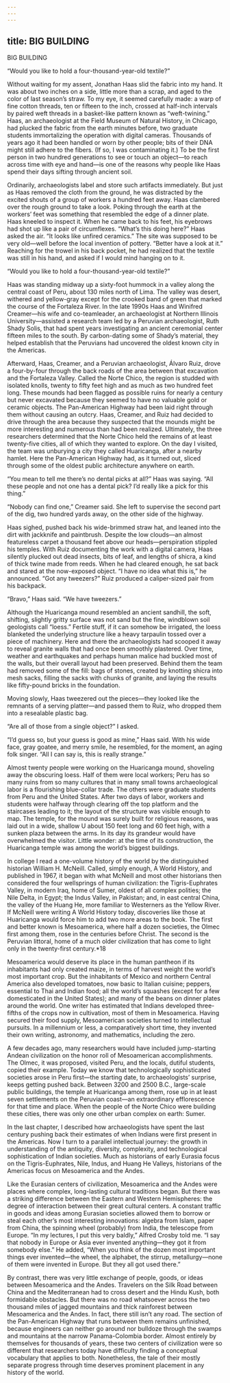 ```yaml
---
---
---
```

title: BIG BUILDING
---

BIG BUILDING

“Would you like to hold a four-thousand-year-old textile?”

Without waiting for my assent, Jonathan Haas slid the fabric into my hand. It was about two inches on a side, little more than a scrap, and aged to the color of last season’s straw. To my eye, it seemed carefully made: a warp of fine cotton threads, ten or fifteen to the inch, crossed at half-inch intervals by paired weft threads in a basket-like pattern known as “weft-twining.” Haas, an archaeologist at the Field Museum of Natural History, in Chicago, had plucked the fabric from the earth minutes before, two graduate students immortalizing the operation with digital cameras. Thousands of years ago it had been handled or worn by other people; bits of their DNA might still adhere to the fibers. (If so, I was contaminating it.) To be the first person in two hundred generations to see or touch an object—to reach across time with eye and hand—is one of the reasons why people like Haas spend their days sifting through ancient soil.

Ordinarily, archaeologists label and store such artifacts immediately. But just as Haas removed the cloth from the ground, he was distracted by the excited shouts of a group of workers a hundred feet away. Haas clambered over the rough ground to take a look. Poking through the earth at the workers’ feet was something that resembled the edge of a dinner plate. Haas kneeled to inspect it. When he came back to his feet, his eyebrows had shot up like a pair of circumflexes. “What’s this doing here?” Haas asked the air. “It looks like unfired ceramics.” The site was supposed to be very old—well before the local invention of pottery. “Better have a look at it.” Reaching for the trowel in his back pocket, he had realized that the textile was still in his hand, and asked if I would mind hanging on to it.

“Would you like to hold a four-thousand-year-old textile?”

Haas was standing midway up a sixty-foot hummock in a valley along the central coast of Peru, about 130 miles north of Lima. The valley was desert, withered and yellow-gray except for the crooked band of green that marked the course of the Fortaleza River. In the late 1990s Haas and Winifred Creamer—his wife and co-teamleader, an archaeologist at Northern Illinois University—assisted a research team led by a Peruvian archaeologist, Ruth Shady Solis, that had spent years investigating an ancient ceremonial center fifteen miles to the south. By carbon-dating some of Shady’s material, they helped establish that the Peruvians had uncovered the oldest known city in the Americas.

Afterward, Haas, Creamer, and a Peruvian archaeologist, Álvaro Ruiz, drove a four-by-four through the back roads of the area between that excavation and the Fortaleza Valley. Called the Norte Chico, the region is studded with isolated knolls, twenty to fifty feet high and as much as two hundred feet long. These mounds had been flagged as possible ruins for nearly a century but never excavated because they seemed to have no valuable gold or ceramic objects. The Pan-American Highway had been laid right through them without causing an outcry. Haas, Creamer, and Ruiz had decided to drive through the area because they suspected that the mounds might be more interesting and numerous than had been realized. Ultimately, the three researchers determined that the Norte Chico held the remains of at least twenty-five cities, all of which they wanted to explore. On the day I visited, the team was unburying a city they called Huaricanga, after a nearby hamlet. Here the Pan-American Highway had, as it turned out, sliced through some of the oldest public architecture anywhere on earth.

“You mean to tell me there’s no dental picks at all?” Haas was saying. “All these people and not one has a dental pick? I’d really like a pick for this thing.”

“Nobody can find one,” Creamer said. She left to supervise the second part of the dig, two hundred yards away, on the other side of the highway.

Haas sighed, pushed back his wide-brimmed straw hat, and leaned into the dirt with jackknife and paintbrush. Despite the low clouds—an almost featureless carpet a thousand feet above our heads—perspiration stippled his temples. With Ruiz documenting the work with a digital camera, Haas silently plucked out dead insects, bits of leaf, and lengths of shicra, a kind of thick twine made from reeds. When he had cleared enough, he sat back and stared at the now-exposed object. “I have no idea what this is,” he announced. “Got any tweezers?” Ruiz produced a caliper-sized pair from his backpack.

“Bravo,” Haas said. “We have tweezers.”

Although the Huaricanga mound resembled an ancient sandhill, the soft, shifting, slightly gritty surface was not sand but the fine, windblown soil geologists call “loess.” Fertile stuff, if it can somehow be irrigated, the loess blanketed the underlying structure like a heavy tarpaulin tossed over a piece of machinery. Here and there the archaeologists had scooped it away to reveal granite walls that had once been smoothly plastered. Over time, weather and earthquakes and perhaps human malice had buckled most of the walls, but their overall layout had been preserved. Behind them the team had removed some of the fill: bags of stones, created by knotting shicra into mesh sacks, filling the sacks with chunks of granite, and laying the results like fifty-pound bricks in the foundation.

Moving slowly, Haas tweezered out the pieces—they looked like the remnants of a serving platter—and passed them to Ruiz, who dropped them into a resealable plastic bag.

“Are all of those from a single object?” I asked.

“I’d guess so, but your guess is good as mine,” Haas said. With his wide face, gray goatee, and merry smile, he resembled, for the moment, an aging folk singer. “All I can say is, this is really strange.”

Almost twenty people were working on the Huaricanga mound, shoveling away the obscuring loess. Half of them were local workers; Peru has so many ruins from so many cultures that in many small towns archaeological labor is a flourishing blue-collar trade. The others were graduate students from Peru and the United States. After two days of labor, workers and students were halfway through clearing off the top platform and the staircases leading to it; the layout of the structure was visible enough to map. The temple, for the mound was surely built for religious reasons, was laid out in a wide, shallow U about 150 feet long and 60 feet high, with a sunken plaza between the arms. In its day its grandeur would have overwhelmed the visitor. Little wonder: at the time of its construction, the Huaricanga temple was among the world’s biggest buildings.

In college I read a one-volume history of the world by the distinguished historian William H. McNeill. Called, simply enough, A World History, and published in 1967, it began with what McNeill and most other historians then considered the four wellsprings of human civilization: the Tigris-Euphrates Valley, in modern Iraq, home of Sumer, oldest of all complex polities; the Nile Delta, in Egypt; the Indus Valley, in Pakistan; and, in east central China, the valley of the Huang He, more familiar to Westerners as the Yellow River. If McNeill were writing A World History today, discoveries like those at Huaricanga would force him to add two more areas to the book. The first and better known is Mesoamerica, where half a dozen societies, the Olmec first among them, rose in the centuries before Christ. The second is the Peruvian littoral, home of a much older civilization that has come to light only in the twenty-first century.*18

Mesoamerica would deserve its place in the human pantheon if its inhabitants had only created maize, in terms of harvest weight the world’s most important crop. But the inhabitants of Mexico and northern Central America also developed tomatoes, now basic to Italian cuisine; peppers, essential to Thai and Indian food; all the world’s squashes (except for a few domesticated in the United States); and many of the beans on dinner plates around the world. One writer has estimated that Indians developed three-fifths of the crops now in cultivation, most of them in Mesoamerica. Having secured their food supply, Mesoamerican societies turned to intellectual pursuits. In a millennium or less, a comparatively short time, they invented their own writing, astronomy, and mathematics, including the zero.

A few decades ago, many researchers would have included jump-starting Andean civilization on the honor roll of Mesoamerican accomplishments. The Olmec, it was proposed, visited Peru, and the locals, dutiful students, copied their example. Today we know that technologically sophisticated societies arose in Peru first—the starting date, to archaeologists’ surprise, keeps getting pushed back. Between 3200 and 2500 B.C., large-scale public buildings, the temple at Huaricanga among them, rose up in at least seven settlements on the Peruvian coast—an extraordinary efflorescence for that time and place. When the people of the Norte Chico were building these cities, there was only one other urban complex on earth: Sumer.

In the last chapter, I described how archaeologists have spent the last century pushing back their estimates of when Indians were first present in the Americas. Now I turn to a parallel intellectual journey: the growth in understanding of the antiquity, diversity, complexity, and technological sophistication of Indian societies. Much as historians of early Eurasia focus on the Tigris-Euphrates, Nile, Indus, and Huang He Valleys, historians of the Americas focus on Mesoamerica and the Andes.

Like the Eurasian centers of civilization, Mesoamerica and the Andes were places where complex, long-lasting cultural traditions began. But there was a striking difference between the Eastern and Western Hemispheres: the degree of interaction between their great cultural centers. A constant traffic in goods and ideas among Eurasian societies allowed them to borrow or steal each other’s most interesting innovations: algebra from Islam, paper from China, the spinning wheel (probably) from India, the telescope from Europe. “In my lectures, I put this very baldly,” Alfred Crosby told me. “I say that nobody in Europe or Asia ever invented anything—they got it from somebody else.” He added, “When you think of the dozen most important things ever invented—the wheel, the alphabet, the stirrup, metallurgy—none of them were invented in Europe. But they all got used there.”

By contrast, there was very little exchange of people, goods, or ideas between Mesoamerica and the Andes. Travelers on the Silk Road between China and the Mediterranean had to cross desert and the Hindu Kush, both formidable obstacles. But there was no road whatsoever across the two thousand miles of jagged mountains and thick rainforest between Mesoamerica and the Andes. In fact, there still isn’t any road. The section of the Pan-American Highway that runs between them remains unfinished, because engineers can neither go around nor bulldoze through the swamps and mountains at the narrow Panama-Colombia border. Almost entirely by themselves for thousands of years, these two centers of civilization were so different that researchers today have difficulty finding a conceptual vocabulary that applies to both. Nonetheless, the tale of their mostly separate progress through time deserves prominent placement in any history of the world.
